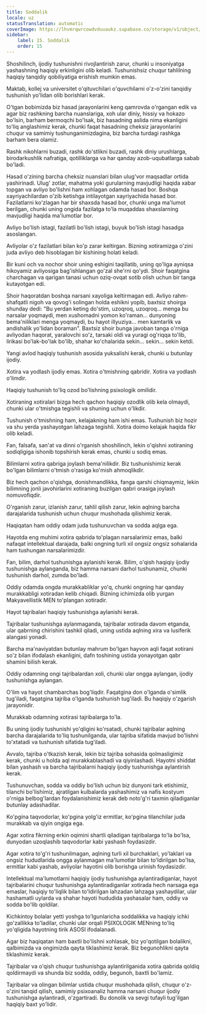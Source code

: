 ```yaml
---
title: Soddalik
locale: uz
statusTranslation: automatic
coverImage: https://lhvmrqwrcowdvduuaukz.supabase.co/storage/v1/object/public/strapi-uploads/small_cover-educacion-fundamental.webp-2d51a7828a2b1309555be27f7e2a61a0.webp
sidebar:
    label: 15. Soddalik
    order: 15
---
```

Shoshilinch, ijodiy tushunishni rivojlantirish zarur, chunki u insoniyatga yashashning haqiqiy erkinligini olib keladi. Tushunishsiz chuqur tahlilning haqiqiy tanqidiy qobiliyatiga erishish mumkin emas.

Maktab, kollej va universitet o'qituvchilari o'quvchilarni o'z-o'zini tanqidiy tushunish yo'lidan olib borishlari kerak.

O'tgan bobimizda biz hasad jarayonlarini keng qamrovda o'rgangan edik va agar biz rashkning barcha nuanslariga, xoh ular diniy, hissiy va hokazo bo'lsin, barham bermoqchi bo'lsak, biz hasadning aslida nima ekanligini to'liq anglashimiz kerak, chunki faqat hasadning cheksiz jarayonlarini chuqur va samimiy tushunganimizdagina, biz barcha turdagi rashkga barham bera olamiz.

Rashk nikohlarni buzadi, rashk do'stlikni buzadi, rashk diniy urushlarga, birodarkushlik nafratiga, qotilliklarga va har qanday azob-uqubatlarga sabab bo'ladi.

Hasad o'zining barcha cheksiz nuanslari bilan ulug'vor maqsadlar ortida yashirinadi. Ulug' zotlar, mahatma yoki gurularning mavjudligi haqida xabar topgan va avliyo bo'lishni ham xohlagan odamda hasad bor. Boshqa xayriyachilardan o'zib ketishga intilayotgan xayriyachida hasad bor. Fazilatlarni ko'zlagan har bir shaxsda hasad bor, chunki unga ma'lumot berilgan, chunki uning ongida fazilatga to'la muqaddas shaxslarning mavjudligi haqida ma'lumotlar bor.

Avliyo bo'lish istagi, fazilatli bo'lish istagi, buyuk bo'lish istagi hasadga asoslangan.

Avliyolar o'z fazilatlari bilan ko'p zarar keltirgan. Bizning xotiramizga o'zini juda avliyo deb hisoblagan bir kishining holati keladi.

Bir kuni och va nochor shoir uning eshigini taqillatib, uning qo'liga ayniqsa hikoyamiz avliyosiga bag'ishlangan go'zal she'rni qo'ydi. Shoir faqatgina charchagan va qarigan tanasi uchun oziq-ovqat sotib olish uchun bir tanga kutayotgan edi.

Shoir haqoratdan boshqa narsani xayoliga keltirmagan edi. Avliyo rahm-shafqatli nigoh va qovog'i solingan holda eshikni yopib, baxtsiz shoirga shunday dedi: "Bu yerdan keting do'stim, uzoqroq, uzoqroq... menga bu narsalar yoqmaydi, men xushomadni yomon ko'raman... dunyoning bema'niliklari menga yoqmaydi, bu hayot illyuziya... men kamtarlik va andishalik yo'lidan boraman". Baxtsiz shoir bunga javoban tanga o'rniga avliyodan haqorat, yaralovchi so'z, tarsaki oldi va yuragi og'riqqa to'lib, lirikasi bo'lak-bo'lak bo'lib, shahar ko'chalarida sekin... sekin... sekin ketdi.

Yangi avlod haqiqiy tushunish asosida yuksalishi kerak, chunki u butunlay ijodiy.

Xotira va yodlash ijodiy emas. Xotira o'tmishning qabridir. Xotira va yodlash o'limdir.

Haqiqiy tushunish to'liq ozod bo'lishning psixologik omilidir.

Xotiraning xotiralari bizga hech qachon haqiqiy ozodlik olib kela olmaydi, chunki ular o'tmishga tegishli va shuning uchun o'likdir.

Tushunish o'tmishning ham, kelajakning ham ishi emas. Tushunish biz hozir va shu yerda yashayotgan lahzaga tegishli. Xotira doimo kelajak haqida fikr olib keladi.

Fan, falsafa, san'at va dinni o'rganish shoshilinch, lekin o'qishni xotiraning sodiqligiga ishonib topshirish kerak emas, chunki u sodiq emas.

Bilimlarni xotira qabriga joylash bema'nilikdir. Biz tushunishimiz kerak bo'lgan bilimlarni o'tmish o'rasiga ko'mish ahmoqlikdir.

Biz hech qachon o'qishga, donishmandlikka, fanga qarshi chiqmaymiz, lekin bilimning jonli javohirlarini xotiraning buzilgan qabri orasiga joylash nomuvofiqdir.

O'rganish zarur, izlanish zarur, tahlil qilish zarur, lekin aqlning barcha darajalarida tushunish uchun chuqur mushohada qilishimiz kerak.

Haqiqatan ham oddiy odam juda tushunuvchan va sodda aqlga ega.

Hayotda eng muhimi xotira qabrida to'plagan narsalarimiz emas, balki nafaqat intellektual darajada, balki ongning turli xil ongsiz ongsiz sohalarida ham tushungan narsalarimizdir.

Fan, bilim, darhol tushunishga aylanishi kerak. Bilim, o'qish haqiqiy ijodiy tushunishga aylanganda, biz hamma narsani darhol tushunamiz, chunki tushunish darhol, zumda bo'ladi.

Oddiy odamda ongda murakkabliklar yo'q, chunki ongning har qanday murakkabligi xotiradan kelib chiqadi. Bizning ichimizda olib yurgan Makyavellistik MEN to'plangan xotiradir.

Hayot tajribalari haqiqiy tushunishga aylanishi kerak.

Tajribalar tushunishga aylanmaganda, tajribalar xotirada davom etganda, ular qabrning chirishini tashkil qiladi, uning ustida aqlning xira va lusiferik alangasi yonadi.

Barcha ma'naviyatdan butunlay mahrum bo'lgan hayvon aqli faqat xotirani so'z bilan ifodalash ekanligini, dafn toshining ustida yonayotgan qabr shamini bilish kerak.

Oddiy odamning ongi tajribalardan xoli, chunki ular ongga aylangan, ijodiy tushunishga aylangan.

O'lim va hayot chambarchas bog'liqdir. Faqatgina don o'lganda o'simlik tug'iladi, faqatgina tajriba o'lganda tushunish tug'iladi. Bu haqiqiy o'zgarish jarayonidir.

Murakkab odamning xotirasi tajribalarga to'la.

Bu uning ijodiy tushunishi yo'qligini ko'rsatadi, chunki tajribalar aqlning barcha darajalarida to'liq tushunilganda, ular tajriba sifatida mavjud bo'lishni to'xtatadi va tushunish sifatida tug'iladi.

Avvalo, tajriba o'tkazish kerak, lekin biz tajriba sohasida qolmasligimiz kerak, chunki u holda aql murakkablashadi va qiyinlashadi. Hayotni shiddat bilan yashash va barcha tajribalarni haqiqiy ijodiy tushunishga aylantirish kerak.

Tushunuvchan, sodda va oddiy bo'lish uchun biz dunyoni tark etishimiz, tilanchi bo'lishimiz, ajratilgan kulbalarda yashashimiz va nafis kostyum o'rniga belbog'lardan foydalanishimiz kerak deb noto'g'ri taxmin qiladiganlar butunlay adashadilar.

Ko'pgina taqvodorlar, ko'pgina yolg'iz ermitlar, ko'pgina tilanchilar juda murakkab va qiyin ongiga ega.

Agar xotira fikrning erkin oqimini shartli qiladigan tajribalarga to'la bo'lsa, dunyodan uzoqlashib taqvodorlar kabi yashash foydasizdir.

Agar xotira to'g'ri tushunilmagan, aqlning turli xil burchaklari, yo'laklari va ongsiz hududlarida ongga aylanmagan ma'lumotlar bilan to'ldirilgan bo'lsa, ermitlar kabi yashab, avliyolar hayotini olib borishga urinish foydasizdir.

Intellektual ma'lumotlarni haqiqiy ijodiy tushunishga aylantiradiganlar, hayot tajribalarini chuqur tushunishga aylantiradiganlar xotirada hech narsaga ega emaslar, haqiqiy to'liqlik bilan to'ldirilgan lahzadan lahzaga yashaydilar, ular hashamatli uylarda va shahar hayoti hududida yashasalar ham, oddiy va sodda bo'lib qoldilar.

Kichkintoy bolalar yetti yoshga to'lgunlaricha soddalikka va haqiqiy ichki go'zallikka to'ladilar, chunki ular orqali PSIXOLOGIK MENning to'liq yo'qligida hayotning tirik ASOSI ifodalanadi.

Agar biz haqiqatan ham baxtli bo'lishni xohlasak, biz yo'qotilgan bolalikni, qalbimizda va ongimizda qayta tiklashimiz kerak. Biz begunohlikni qayta tiklashimiz kerak.

Tajribalar va o'qish chuqur tushunishga aylantirilganida xotira qabrida qoldiq qoldirmaydi va shunda biz sodda, oddiy, begunoh, baxtli bo'lamiz.

Tajribalar va olingan bilimlar ustida chuqur mushohada qilish, chuqur o'z-o'zini tanqid qilish, samimiy psixoanaliz hamma narsani chuqur ijodiy tushunishga aylantiradi, o'zgartiradi. Bu donolik va sevgi tufayli tug'ilgan haqiqiy baxt yo'lidir.

